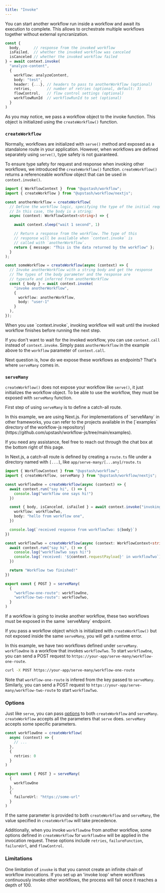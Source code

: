 ```yaml
---
title: "Invoke"
---
```


You can start another workflow run inside a workflow and await its execution to complete.
This allows to orchestrate multiple workflows together without external syncranization.

```typescript
const {
  body,      // response from the invoked workflow
  isFailed,  // whether the invoked workflow was canceled
  isCanceled // whether the invoked workflow failed
} = await context.invoke(
  "analyze-content",
  {
    workflow: analyzeContent,
    body: "test",
    header: {...}, // headers to pass to anotherWorkflow (optional)
    retries,       // number of retries (optional, default: 3)
    flowControl,   // flow control settings (optional)
    workflowRunId  // workflowRunId to set (optional)
  }
)
```

As you may notice, we pass a workflow object to the invoke function. This object is initialized using the `createWorkflow()` function.

### `createWorkflow`

Normally, workflows are initialized with `serve()` method and exposed as a standalone route in your application.
However, when workflows are defined separately using `serve()`, type safety is not guaranteed.

To ensure type safety for request and response when invoking other workflows, we introduced the `createWorkflow()` function.
`createWorkflow()` returns a referenceable workflow object that can be used in `context.invoke()`.

```typescript {2, 5-7, 10-14, 19-28}
import { WorkflowContext }  from "@upstash/workflow";
import { createWorkflow } from "@upstash/workflow/nextjs";

const anotherWorkflow = createWorkflow(
  // Define the workflow logic, specifying the type of the initial request body.
  // In this case, the body is a string:
  async (context: WorkflowContext<string>) => {

    await context.sleep("wait 1 second", 1)

    // Return a response from the workflow. The type of this
    // response will be available when `context.invoke` is
    // called with `anotherWorkflow`.
    return { message: "This is the data returned by the workflow" };
  }
);

const someWorkflow = createWorkflow(async (context) => {
  // Invoke anotherWorkflow with a string body and get the response
  // The types of the body parameter and the response are
  // typesafe and inferred from anotherWorkflow
  const { body } = await context.invoke(
    "invoke anotherWorkflow",
    {
      workflow: anotherWorkflow,
      body: "user-1"
    }
  ),
});
```

<Note>
  When you use `context.invoke`, invoking workflow will wait until the invoked workflow finishes before running the next step.

  If you don't want to wait for the invoked workflow, you can use `context.call` instead of `context.invoke`. Simply pass `anotherWorkflow` in the example above to the `workflow` parameter of `context.call`.
</Note>


Next question is, how do we expose these workflows as endpoints? That's where `serveMany` comes in.

### `serveMany`

`createWorkflow()` does not expose your workflow like `serve()`, it just initializes the workflow object.
To be able to use the workflow, they must be exposed with `serveMany` function.

First step of using `serveMany` is to define a catch-all route.

<Note>
  In this example, we are using Next.js. For implementations of `serveMany` in other frameworks, you can refer to the projects available in the [`examples` directory of the workflow-js repository](https://github.com/upstash/workflow-js/tree/main/examples).

  If you need any assistance, feel free to reach out through the chat box at the bottom right of this page.
</Note>

In Next.js, a catch-all route is defined by creating a `route.ts` file under a directory named with `[...]`, like `app/serve-many/[...any]/route.ts`

```ts app/serve-many/[...any]/route.ts {26-31}
import { WorkflowContext } from "@upstash/workflow";
import { createWorkflow, serveMany } from "@upstash/workflow/nextjs";

const workflowOne = createWorkflow(async (context) => {
  await context.run("say hi", () => {
    console.log("workflow one says hi!")
  })

  const { body, isCanceled, isFailed } = await context.invoke("invoking other", {
    workflow: workflowTwo,
    body: "hello from workflow one",
  })

  console.log(`received response from workflowTwo: ${body}`)
})

const workflowTwo = createWorkflow(async (context: WorkflowContext<string>) => {
  await context.run("say hi", () => {
    console.log("workflowTwo says hi!")
    console.log(`received: '${context.requestPayload}' in workflowTwo`)
  })

  return "Workflow two finished!"
})

export const { POST } = serveMany(
  {
    "workflow-one-route": workflowOne,
    "workflow-two-route": workflowTwo,
  }
)
```

<Warning>
  If a workflow is going to invoke another workflow, these two workflows must be exposed in the same `serveMany` endpoint.

  If you pass a workflow object which is initialized with `createWorkflow()` but not exposed inside the same `serveMany`, you will get a runtime error.
</Warning>

In this example, we have two workflows defined under `serveMany`. `workflowOne` is a workflow that invokes `workflowTwo`. To start `workflowOne`, you can send a POST request to `https://your-app/serve-many/workflow-one-route`.

```bash
curl -X POST https://your-app/serve-many/workflow-one-route
```

Note that `workflow-one-route` is infered from the key passed to `serveMany`. Similarly, you can send a POST request to `https://your-app/serve-many/workflow-two-route` to start `workflowTwo`.

### Options

Just like `serve`, you can pass [options](/workflow/basics/serve#options) to both `createWorkflow` and `serveMany`. `createWorkflow` accepts all the parameters that `serve` does. `serveMany` accepts some specific parameters.

```ts {5-7, 14-16}
const workflowOne = createWorkflow(
  async (context) => {
    // ...
  },
  {
    retries: 0
  }
)

export const { POST } = serveMany(
  {
    workflowOne
  },
  {
    failureUrl: "https://some-url"
  }
)
```

If the same parameter is provided to both `createWorkflow` and `serveMany`, the value specified in `createWorkflow` will take precedence.

Additionally, when you invoke `workflowOne` from another workflow, some options defined in `createWorkflow` for `workflowOne` will be applied in the invocation request. These options include `retries`, `failureFunction`, `failureUrl`, and `flowControl`.

### Limitations

One limitation of `invoke` is that you cannot create an infinite chain of workflow invocations. If you set up an 'invoke loop' where workflows continuously invoke other workflows, the process will fail once it reaches a depth of 100.

